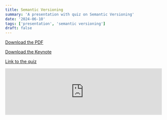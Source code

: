 ```yaml
---
title: Semantic Versioning
summary: 'A presentation with quiz on Semantic Versioning'
date: '2024-06-10'
tags: ['presentation', 'semantic versioning']
draft: false
---
```


[Download the PDF](/static/semantic-versioning/SemanticVersioning.pdf)

[Download the Keynote](/static/semantic-versioning/SemanticVersioning.key)

[Link to the quiz](https://docs.google.com/forms/d/1GXEqkDUybFkYS-2DrEz5K5jDrwHeW-DuCNnnMhXCqGw)

<embed
  src="https://drive.google.com/viewerng/viewer?embedded=true&url=https://mikedidomizio.com/static/semantic-versioning/SemanticVersioning.pdf"
  width="100%"
  height={400}
/>
